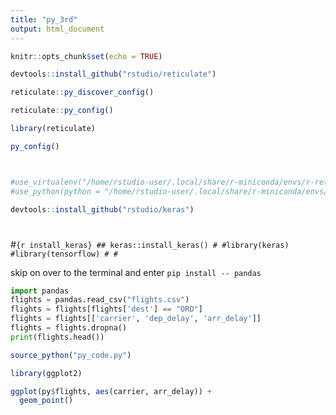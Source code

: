 ```yaml
---
title: "py_3rd"
output: html_document
---
```


```r
knitr::opts_chunk$set(echo = TRUE)
```

```r

devtools::install_github("rstudio/reticulate")

reticulate::py_discover_config()

```

```r

reticulate::py_config()

```

```r
library(reticulate)

```




```r
py_config()



#use_virtualenv("/home/rstudio-user/.local/share/r-miniconda/envs/r-reticulate")
#use_python(python = "/home/rstudio-user/.local/share/r-miniconda/envs/r-reticulate/bin/python", required = TRUE)

```



```r

devtools::install_github("rstudio/keras")

```
#
#
#```{r install_keras}
## keras::install_keras()
#
#library(keras)
#library(tensorflow)
#
#```

skip on over to the terminal and enter 
`pip install -- pandas`


```python

import pandas
flights = pandas.read_csv("flights.csv")
flights = flights[flights['dest'] == "ORD"]
flights = flights[['carrier', 'dep_delay', 'arr_delay']]
flights = flights.dropna()
print(flights.head())

```

```r

source_python("py_code.py")

```


```r

library(ggplot2)

ggplot(py$flights, aes(carrier, arr_delay)) +
  geom_point()

```

